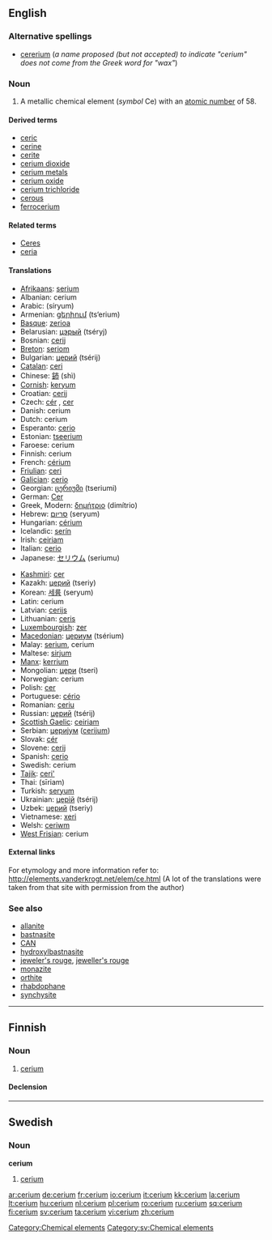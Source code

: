 ==English==

{{elements|Ce|lanthanum|La|praseodymium|Pr}}

===Alternative spellings===
* [[cererium]] (''a name proposed (but not accepted) to indicate "cerium" does not come from the Greek word for "wax"'')

===Noun===
{{en-noun|-}}
{{wikipedia}}

# A metallic chemical element (''symbol'' Ce) with an [[atomic number]] of 58.

====Derived terms====
* [[ceric]]
* [[cerine]]
* [[cerite]]
* [[cerium dioxide]]
* [[cerium metals]]
* [[cerium oxide]]
* [[cerium trichloride]]
* [[cerous]]
* [[ferrocerium]]

====Related terms====
* [[Ceres]]<!--etymon-->
* [[ceria]]

====Translations====
{{trans-top|chemical element}}
* [[Afrikaans]]: [[serium]]
* Albanian: cerium
* Arabic: {{Arab|[[سيريوم]]}} (síryum) {{m}}
* Armenian: [[ցերիում]] (ts‘erium)
* [[Basque]]: [[zerioa]]
* Belarusian: [[цэрый]] (tséryj) {{m}}
* Bosnian: [[cerij]]
* [[Breton]]: [[seriom]]
* Bulgarian: [[церий]] (tsérij) {{m}}
* [[Catalan]]: [[ceri]]
* Chinese: [[鈰]] (shì)
* [[Cornish]]: [[keryum]]
* Croatian: [[cerij]]
* Czech: [[cér]] {{m}}, [[cer]] {{m}}
* Danish: cerium
* Dutch: cerium {{n}}
* Esperanto: [[cerio]]
* Estonian: [[tseerium]]
* Faroese: cerium
* Finnish: cerium
* French: [[cérium]] {{m}}
* [[Friulian]]: [[ceri]]
* [[Galician]]: [[cerio]]
* Georgian: [[ცერიუმი]] (tseriumi)
* German: [[Cer]] {{n}}
* Greek, Modern: [[δημήτριο]] (dimítrio) {{n}}
* Hebrew: [[סריום]] (seryum)
* Hungarian: [[cérium]]
* Icelandic: [[serín]]
* Irish: [[ceiriam]]
* Italian: [[cerio]] {{m}}
* Japanese: [[セリウム]] (seriumu)
{{trans-mid}}
* [[Kashmiri]]: [[cer]]
* Kazakh: [[церий]] (tseriy)
* Korean: [[세륨]] (seryum)
* Latin: cerium
* Latvian: [[cerijs]]
* Lithuanian: [[ceris]]
* [[Luxembourgish]]: [[zer]]
* [[Macedonian]]: [[цериум]] (tsérium) {{m}}
* Malay: [[serium]], cerium
* Maltese: [[sirjum]]
* [[Manx]]: [[kerrium]]
* Mongolian: [[цери]] (tseri)
* Norwegian: cerium
* Polish: [[cer]] {{m}}
* Portuguese: [[cério]] {{m}}
* Romanian: [[ceriu]] {{n}}
* Russian: [[церий]] (tsérij) {{m}}
* [[Scottish Gaelic]]: [[ceiriam]]
* Serbian: [[церијум]] ([[cerijum]]) {{m}}
* Slovak: [[cér]]
* Slovene: [[cerij]]
* Spanish: [[cerio]] {{m}}
* Swedish: cerium
* [[Tajik]]: [[ceri']]
* Thai: {{Thai|[[ซีเรียม]]}} (sīriam)
* Turkish: [[seryum]]
* Ukrainian: [[церiй]] (tsérij) {{m}}
* Uzbek: [[церий]] (tseriy)
* Vietnamese: [[xeri]]
* Welsh: [[ceriwm]]
* [[West Frisian]]: cerium
{{trans-bottom}}

====External links====
For etymology and more information refer to:
http://elements.vanderkrogt.net/elem/ce.html
(A lot of the translations were taken from that site with permission from the author)

===See also===
* [[allanite]]
* [[bastnasite]]
* [[CAN]]
* [[hydroxylbastnasite]]
* [[jeweler's rouge]], [[jeweller's rouge]]
* [[monazite]]
* [[orthite]]
* [[rhabdophane]]
* [[synchysite]]

[[Category:Chemical elements]]

----

==Finnish==
{{wikipedia|lang=fi}}

===Noun===
{{infl|fi|noun}}

# {{chemical element|lang=fi}} [[#English|cerium]]

====Declension====
{{fi-decl-tuoli|cerium|np=1}}

----

==Swedish==

===Noun===
{{sv-noun-unc-irreg-n|2=ceriumet}}
'''cerium''' {{n}}

# [[#English|cerium]]

[[Category:sv:Chemical elements]]

[[ar:cerium]]
[[de:cerium]]
[[fr:cerium]]
[[io:cerium]]
[[it:cerium]]
[[kk:cerium]]
[[la:cerium]]
[[lt:cerium]]
[[hu:cerium]]
[[nl:cerium]]
[[pl:cerium]]
[[ro:cerium]]
[[ru:cerium]]
[[sq:cerium]]
[[fi:cerium]]
[[sv:cerium]]
[[ta:cerium]]
[[vi:cerium]]
[[zh:cerium]]